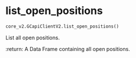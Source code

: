 # list_open_positions { #pygcapi.core_v2.GCapiClientV2.list_open_positions }

```python
core_v2.GCapiClientV2.list_open_positions()
```

List all open positions.

:return: A Data Frame containing all open positions.